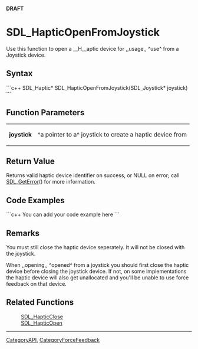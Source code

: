 <!-- pragma section-numbers off -->
<!-- pragma disable-camelcase -->
'''DRAFT'''

= SDL_HapticOpenFromJoystick =
Use this function to open a __H__aptic device for ,,usage,, ^use^ from a Joystick device.


== Syntax ==
```c++
SDL_Haptic* SDL_HapticOpenFromJoystick(SDL_Joystick* joystick)
```

== Function Parameters ==
{|
|'''joystick'''
|^a pointer to a^ joystick to create a haptic device from
|}

== Return Value ==
Returns valid haptic device identifier on success, or NULL on error; call [[SDL_GetError]]() for more information.

== Code Examples ==
```c++
You can add your code example here
```

== Remarks ==
You must still close the haptic device seperately. It will not be closed with the joystick.

When ,,opening,, ^opened^ from a joystick you should first close the haptic device before closing the joystick device. If not, on some implementations the haptic device will also get unallocated and you'll be unable to use force feedback on that device.

== Related Functions ==
:[[SDL_HapticClose]]
:[[SDL_HapticOpen]]

----
[[CategoryAPI]], [[CategoryForceFeedback]]
